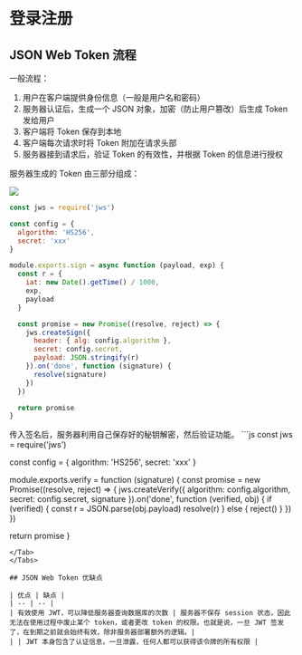 
# 登录注册

## JSON Web Token 流程

一般流程：

1. 用户在客户端提供身份信息（一般是用户名和密码）
2. 服务器认证后，生成一个 JSON 对象，加密（防止用户篡改）后生成 Token 发给用户
3. 客户端将 Token 保存到本地
4. 客户端每次请求时将 Token 附加在请求头部
5. 服务器接到请求后，验证 Token 的有效性，并根据 Token 的信息进行授权

<Tabs>
<Tab value="服务器生成 Token" label="服务器生成 Token" default>
服务器生成的 Token 由三部分组成：

![](./img/jwt.png)
</Tab>
<Tab value="代码" label="代码">
```js
const jws = require('jws')

const config = {
  algorithm: 'HS256',
  secret: 'xxx'
}

module.exports.sign = async function (payload, exp) {
  const r = {
    iat: new Date().getTime() / 1000,
    exp,
    payload
  }

  const promise = new Promise((resolve, reject) => {
    jws.createSign({
      header: { alg: config.algorithm },
      secret: config.secret,
      payload: JSON.stringify(r)
    }).on('done', function (signature) {
      resolve(signature)
    })
  })

  return promise
}
```
</Tab>
</Tabs>

<Tabs>
<Tab value="服务器验证 Token" label="服务器验证 Token" default>
传入签名后，服务器利用自己保存好的秘钥解密，然后验证功能。
</Tab>
<Tab value="代码" label="代码">
```js
const jws = require('jws')

const config = {
  algorithm: 'HS256',
  secret: 'xxx'
}

module.exports.verify = function (signature) {
  const promise = new Promise((resolve, reject) => {
    jws.createVerify({
      algorithm: config.algorithm,
      secret: config.secret,
      signature
    }).on('done', function (verified, obj) {
      if (verified) {
        const r = JSON.parse(obj.payload)
        resolve(r)
      } else {
        reject()
      }
    })
  })

  return promise
}
```
</Tab>
</Tabs>

## JSON Web Token 优缺点

| 优点 | 缺点 |
| -- | -- |
| 有效使用 JWT，可以降低服务器查询数据库的次数 | 服务器不保存 session 状态，因此无法在使用过程中废止某个 token，或者更改 token 的权限。也就是说，一旦 JWT 签发了，在到期之前就会始终有效，除非服务器部署额外的逻辑。|
| | JWT 本身包含了认证信息，一旦泄露，任何人都可以获得该令牌的所有权限 |
